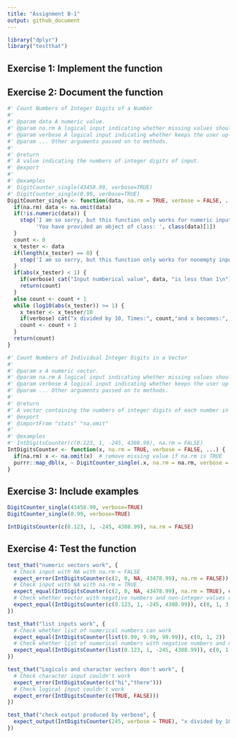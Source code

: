 ```yaml
---
title: "Assignment B-1"
output: github_document
---
```


```R
library("dplyr")
library("testthat")
```

## Exercise 1: Implement the function

## Exercise 2: Document the function

```r
#' Count Numbers of Integer Digits of a Number
#'
#' @param data A numeric value.
#' @param na.rm A logical input indicating whether missing values should be removed before the computation proceeds.
#' @param verbose A logical input indicating whether keeps the user up-to-date with messages that print to screen as the function is running.
#' @param ... Other arguments passed on to methods.
#'
#' @return
#' A value indicating the numbers of integer digits of input.
#' @export
#'
#' @examples
#' DigitCounter_single(43458.99, verbose=TRUE)
#' DigitCounter_single(0.99, verbose=TRUE)
DigitCounter_single <- function(data, na.rm = TRUE, verbose = FALSE, ...) {
  if(na.rm) data <- na.omit(data)
  if(!is.numeric(data)) {
    stop('I am so sorry, but this function only works for numeric input!\n',
         'You have provided an object of class: ', class(data)[1])
  }
  count <- 0
  x_tester <- data
  if(length(x_tester) == 0) {
    stop('I am so sorry, but this function only works for nonempty input!\n')
  }
  if(abs(x_tester) < 1) {
    if(verbose) cat("Input numberical value", data, "is less than 1\n")
    return(count)
  }
  else count <- count + 1
  while (log10(abs(x_tester)) >= 1) {
    x_tester <- x_tester/10
    if(verbose) cat("x divided by 10, Times:", count,"and x becomes:", x_tester, "\n")
    count <- count + 1
  }
  return(count)
}
```

```r
#' Count Numbers of Individual Integer Digits in a Vector
#'
#' @param x A numeric vector.
#' @param na.rm A logical input indicating whether missing values should be removed before the computation proceeds.
#' @param verbose A logical input indicating whether keeps the user up-to-date with messages that print to screen as the function is running.
#' @param ... Other arguments passed on to methods.
#'
#' @return
#' A vector containing the numbers of integer digits of each number in input.
#' @export
#' @importFrom "stats" "na.omit"
#'
#' @examples
#' IntDigitsCounter(c(0.123, 1, -245, 4308.99), na.rm = FALSE)
IntDigitsCounter <- function(x, na.rm = TRUE, verbose = FALSE, ...) {
  if(na.rm) x <- na.omit(x)  # remove missing value if na.rm is TRUE
  purrr::map_dbl(x, ~ DigitCounter_single(.x, na.rm = na.rm, verbose = verbose))
}
```


## Exercise 3: Include examples
```r
DigitCounter_single(43458.99, verbose=TRUE)
DigitCounter_single(0.99, verbose=TRUE)
```
```r
IntDigitsCounter(c(0.123, 1, -245, 4308.99), na.rm = FALSE)
```


## Exercise 4: Test the function
```r
test_that("numeric vectors work", {
  # Check input with NA with na.rm = FALSE
  expect_error(IntDigitsCounter(c(2, 0, NA, 43478.99), na.rm = FALSE))
  # Check input with NA with na.rm = TRUE
  expect_equal(IntDigitsCounter(c(2, 0, NA, 43478.99), na.rm = TRUE), c(1, 0 ,5))
  # Check whether vector with negative numbers and non-integer values can work(without NA)
  expect_equal(IntDigitsCounter(c(0.123, 1, -245, 4308.99)), c(0, 1, 3, 4))
})

test_that("list inputs work", {
  # Check whether list of numerical numbers can work
  expect_equal(IntDigitsCounter(list(0.99, 9.99, 99.99)), c(0, 1, 2))
  # Check whether list of numerical numbers with negative numbers and non-integer values can work
  expect_equal(IntDigitsCounter(list(0.123, 1, -245, 4308.99)), c(0, 1, 3, 4))
})

test_that("Logicals and character vectors don't work", {
  # Check character input couldn't work
  expect_error(IntDigitsCounter(c("hi","there")))
  # Check logical input couldn't work
  expect_error(IntDigitsCounter(c(TRUE, FALSE)))
})

test_that("check output produced by verbose", {
  expect_output(IntDigitsCounter(245, verbose = TRUE), "x divided by 10, Times: 1 and x becomes: 24.5 \nx divided by 10, Times: 2 and x becomes: 2.45 ")
})
```

